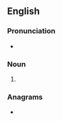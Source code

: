 ==English==

===Pronunciation===
* {{homophones|lang=en|fares}}

===Noun===
{{head|en|noun plural form}}

# {{plural of|fair|lang=en}}

===Anagrams===
* {{anagrams|en|Farsi|Frias|RIFAs|fiars|rafsi}}